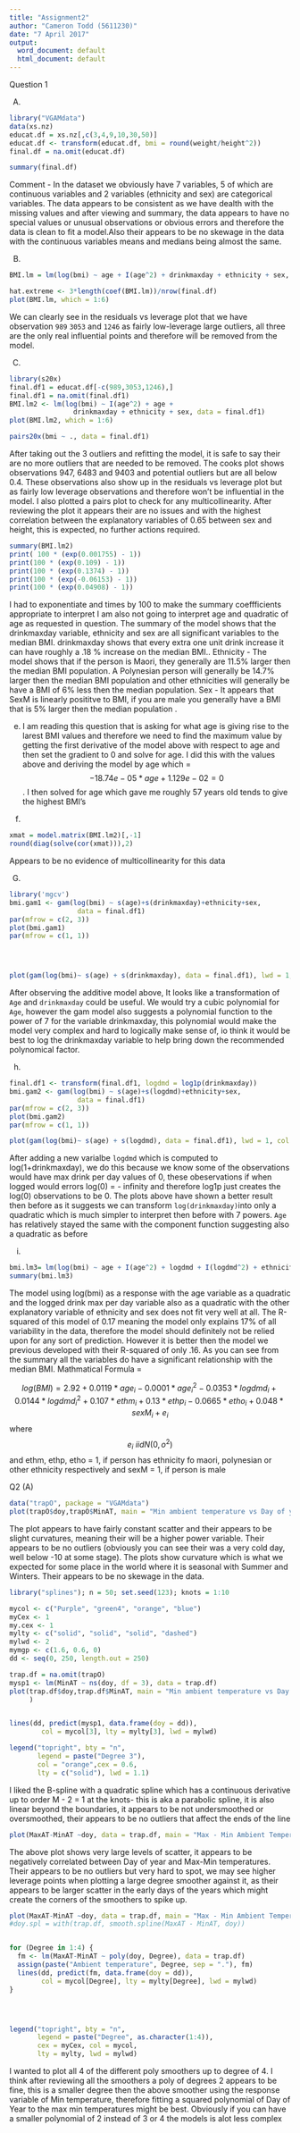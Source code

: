 ---
title: "Assignment2"
author: "Cameron Todd (5611230)"
date: "7 April 2017"
output:
  word_document: default
  html_document: default
---



Question 1

(A)

```{r}
library("VGAMdata")
data(xs.nz)
educat.df = xs.nz[,c(3,4,9,10,30,50)]
educat.df <- transform(educat.df, bmi = round(weight/height^2))
final.df = na.omit(educat.df)

summary(final.df)
```
Comment - In the dataset we obviously have 7 variables, 5 of which are continuous variables and 2 variables (ethnicity and sex) are categorical variables. 
The data appears to be consistent as we have dealth with the missing values and after viewing and summary, the data appears to have no special values or unusual observations or obvious errors and therefore the data is clean to fit a model.Also their appears to be no skewage in the data with the continuous variables means and medians being almost the same.

(B)
```{R fig.height=4, fig.width=4}
BMI.lm = lm(log(bmi) ~ age + I(age^2) + drinkmaxday + ethnicity + sex, data = final.df )

hat.extreme <- 3*length(coef(BMI.lm))/nrow(final.df)
plot(BMI.lm, which = 1:6)

```
We can clearly see in the residuals vs leverage plot that we have observation `989` `3053` and `1246` as fairly low-leverage large outliers, all three are the only real influential points and therefore will be removed from the model. 

(C)
```{R fig.height=4, fig.width=4}
library(s20x)
final.df1 = educat.df[-c(989,3053,1246),]
final.df1 = na.omit(final.df1)
BMI.lm2 <- lm(log(bmi) ~ I(age^2) + age +
                drinkmaxday + ethnicity + sex, data = final.df1)
plot(BMI.lm2, which = 1:6)
```
```{r fig.height=10, fig.width=10}
pairs20x(bmi ~ ., data = final.df1)
```
After taking out the 3 outliers and refitting the model, it is safe to say their are no more outliers that are needed to be removed. The cooks plot shows observations 947, 6483 and 9403 and potential outliers but are all below 0.4. These observations also show up in the residuals vs leverage plot but as fairly low leverage observations and therefore won't be influential in the model.
I also plotted a pairs plot to check for any multicollinearity. After reviewing the plot it appears their are no issues and with the highest correlation between the explanatory variables of 0.65 between sex and height, this is expected, no further actions required.


```{r}
summary(BMI.lm2)
print( 100 * (exp(0.001755) - 1))
print(100 * (exp(0.109) - 1))
print(100 * (exp(0.1374) - 1))
print(100 * (exp(-0.06153) - 1))
print(100 * (exp(0.04908) - 1))
```
I had to exponentiate and times by 100 to make the summary coeffficients appropriate to interpret I am also not going to interpret age and quadratic of age as requested in question.
The summary of the model shows that the drinkmaxday variable, ethnicity and sex are all significant variables to the median BMI. 
drinkmaxday shows that every extra one unit drink increase it can have roughly a .18 % increase on the median BMI..
Ethnicity - The model shows that if the person is Maori, they generally are 11.5% larger then the median BMI population. A Polynesian person will generally be 14.7% larger then the median BMI population and other ethnicities will generally be have a BMI of 6% less then the median population. 
Sex - It appears that SexM is linearly posititve to BMI, if you are male you generally have a BMI that is 5% larger then the median population
.


(e)
I am reading this question that is asking for what age is giving rise to the larest BMI values and therefore we need to find the maximum value by getting the first derivative of the model above with respect to age and then set the gradient to 0 and solve for age. I did this with the values above and deriving the model by age which = $$-18.74e-05 * age + 1.129e-02 = 0 $$. I then solved for age which gave me roughly 57 years old tends to give the highest BMI's


(f)
```{r fig.height=6, fig.width=6}
xmat = model.matrix(BMI.lm2)[,-1]
round(diag(solve(cor(xmat))),2)

```
Appears to be no evidence of multicollinearity for this data 


(G)

```{r fig.height = 6, fig.width=6}
library('mgcv')
bmi.gam1 <- gam(log(bmi) ~ s(age)+s(drinkmaxday)+ethnicity+sex,
                 data = final.df1)
par(mfrow = c(2, 3))
plot(bmi.gam1)
par(mfrow = c(1, 1))




plot(gam(log(bmi)~ s(age) + s(drinkmaxday), data = final.df1), lwd = 1, col = "black", pch=12, main = "Gam plot of BMI")

```

After observing the additive model above, It looks like a transformation of `Age` and `drinkmaxday` could be useful.
We would try a cubic polynomial for `Age`, however the gam model also suggests a polynomial function to the power of 7 for the variable drinkmaxday, this polynomial would make the model very complex and hard to logically make sense of, io think it would be best to log the drinkmaxday variable to help bring down the recommended polynomical factor.


(h)
```{r fig.height = 6, fig.width=6}
final.df1 <- transform(final.df1, logdmd = log1p(drinkmaxday))
bmi.gam2 <- gam(log(bmi) ~ s(age)+s(logdmd)+ethnicity+sex,
                 data = final.df1)
par(mfrow = c(2, 3))
plot(bmi.gam2)
par(mfrow = c(1, 1))

plot(gam(log(bmi)~ s(age) + s(logdmd), data = final.df1), lwd = 1, col = "black", pch=12, main = "Gam plot of BMI with logdmd")
```
After adding a new varialbe `logdmd` which is computed to log(1+drinkmaxday), we do this because we know some of the observations would have max drink per day values of 0, these obeservations if when logged would errors log(0) = - infinity and therefore log1p just creates the log(0) observations to be 0.
The plots above have shown a better result then before as it suggests we can transform `log(drinkmaxday)`into only a quadratic which is much simpler to interpret then before with 7 powers. `Age` has relatively stayed the same with the component function suggesting also a quadratic as before



(i)
```{r}
bmi.lm3= lm(log(bmi) ~ age + I(age^2) + logdmd + I(logdmd^2) + ethnicity + sex, data = final.df1)
summary(bmi.lm3)

```
The model using log(bmi) as a response with the age variable as a quadratic and the logged drink max per day variable also as a quadratic with the other explanatory variable of ethnicity and sex does not fit very well at all. The R-squared of this model of 0.17 meaning the model only explains 17% of all variability in the data, therefore the model should definitely not be relied upon for any sort of prediction. However it is better then the model we previous developed with their R-squared of only .16. As you can see from the summary all the variables do have a significant relationship with the median BMI.
Mathmatical Formula = 

$$log(BMI) = 2.92 + 0.0119 * age_i - 0.0001 * age_i^2 - 0.0353 * logdmd_i + 0.0144 * logdmd_i^2 + 0.107 * ethm_i + 0.13 * ethp_i - 0.0665 * etho_i + 0.048 * sexM_i + e_i$$ where $$e_i ~ iid N(0,o^2)$$ and ethm, ethp, etho = 1, if person has ethnicity fo maori, polynesian or other ethnicity respectively and sexM = 1, if person is male

Q2 
(A)
```{r fig.height = 6, fig.width=6}
data("trapO", package = "VGAMdata")
plot(trapO$doy,trapO$MinAT, main = "Min ambient temperature vs Day of year", ylab = "Min ambient temperature", xlab = "day of year")


```

The plot appears to have fairly constant scatter and their appears to be slight curvatures, meaning their will be a higher power variable. Their appears to be no outliers (obviously you can see their was a very cold day, well below -10 at some stage). The plots show curvature which is what we expected for some place in the world where it is seasonal with Summer and Winters. Their appears to be no skewage in the data.

```{R fig.height = 6, fig.width=6}
library("splines"); n = 50; set.seed(123); knots = 1:10

mycol <- c("Purple", "green4", "orange", "blue")
myCex <- 1
my.cex <- 1
mylty <- c("solid", "solid", "solid", "dashed")
mylwd <- 2
mymgp <- c(1.6, 0.6, 0)
dd <- seq(0, 250, length.out = 250)

trap.df = na.omit(trapO)
mysp1 <- lm(MinAT ~ ns(doy, df = 3), data = trap.df)
plot(trap.df$doy,trap.df$MinAT, main = "Min ambient temperature vs Day of year", ylab = "Min ambient temperature", xlab = "day of year"
     )


lines(dd, predict(mysp1, data.frame(doy = dd)),
        col = mycol[3], lty = mylty[3], lwd = mylwd)

legend("topright", bty = "n",
       legend = paste("Degree 3"),
       col = "orange",cex = 0.6,
       lty = c("solid"), lwd = 1.1)


```

I liked the B-spline with a quadratic spline which has a continuous derivative up to order M - 2 = 1 at the knots- this is aka a parabolic spline, it is also linear beyond the boundaries, it appears to be not undersmoothed or oversmoothed, their appears to be no outliers that affect the ends of the line

```{r fig.height = 6, fig.width=6}
plot(MaxAT-MinAT ~doy, data = trap.df, main = "Max - Min Ambient Temperature vs Day of the Year", xlab = "Day of year", ylab = "Max - Min ambient temperature", col = "black", cex = 1)
```
The above plot shows very large levels of scatter, it appears to be negatively correlated between Day of year and Max-Min temperatures. Their appears to be no outliers but very hard to spot, we may see higher leverage points when plotting a large degree smoother against it, as their appears to be larger scatter in the early days of the years which might create the corners of the smoothers to spike up.


```{R fig.height = 6, fig.width=6}



plot(MaxAT-MinAT ~doy, data = trap.df, main = "Max - Min Ambient Temperature vs Day of the Year", xlab = "Day of year", ylab = "Max - Min ambient temperature", col = "black", cex = 1)
#doy.spl = with(trap.df, smooth.spline(MaxAT - MinAT, doy))


for (Degree in 1:4) {
  fm <- lm(MaxAT-MinAT ~ poly(doy, Degree), data = trap.df)
  assign(paste("Ambient temperature", Degree, sep = "."), fm)
  lines(dd, predict(fm, data.frame(doy = dd)),
        col = mycol[Degree], lty = mylty[Degree], lwd = mylwd)
}




legend("topright", bty = "n",
       legend = paste("Degree", as.character(1:4)),
       cex = myCex, col = mycol,
       lty = mylty, lwd = mylwd)

```

I wanted to plot all 4 of the different poly smoothers up to degree of 4. I think after reviewing all the smoothers a poly of degrees 2 appears to be fine, this is a smaller degree then the above smoother using the response variable of Min temperature, therefore fitting a squared polynomial of Day of Year to the max min temperatures might be best. Obviously if you can have a smaller polynomial of 2 instead of 3 or 4 the models is alot less complex